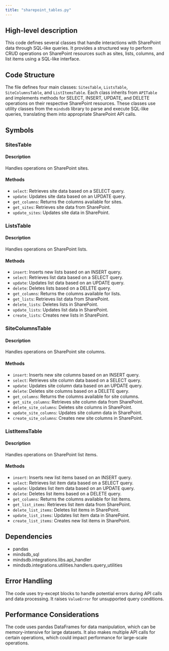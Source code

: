 ```yaml
---
title: "sharepoint_tables.py"
---
```


## High-level description
This code defines several classes that handle interactions with SharePoint data through SQL-like queries. It provides a structured way to perform CRUD operations on SharePoint resources such as sites, lists, columns, and list items using a SQL-like interface.

## Code Structure
The file defines four main classes: `SitesTable`, `ListsTable`, `SiteColumnsTable`, and `ListItemsTable`. Each class inherits from `APITable` and implements methods for SELECT, INSERT, UPDATE, and DELETE operations on their respective SharePoint resources. These classes use utility classes from the `mindsdb` library to parse and execute SQL-like queries, translating them into appropriate SharePoint API calls.

## Symbols

### SitesTable
#### Description
Handles operations on SharePoint sites.

#### Methods
- `select`: Retrieves site data based on a SELECT query.
- `update`: Updates site data based on an UPDATE query.
- `get_columns`: Returns the columns available for sites.
- `get_sites`: Retrieves site data from SharePoint.
- `update_sites`: Updates site data in SharePoint.

### ListsTable
#### Description
Handles operations on SharePoint lists.

#### Methods
- `insert`: Inserts new lists based on an INSERT query.
- `select`: Retrieves list data based on a SELECT query.
- `update`: Updates list data based on an UPDATE query.
- `delete`: Deletes lists based on a DELETE query.
- `get_columns`: Returns the columns available for lists.
- `get_lists`: Retrieves list data from SharePoint.
- `delete_lists`: Deletes lists in SharePoint.
- `update_lists`: Updates list data in SharePoint.
- `create_lists`: Creates new lists in SharePoint.

### SiteColumnsTable
#### Description
Handles operations on SharePoint site columns.

#### Methods
- `insert`: Inserts new site columns based on an INSERT query.
- `select`: Retrieves site column data based on a SELECT query.
- `update`: Updates site column data based on an UPDATE query.
- `delete`: Deletes site columns based on a DELETE query.
- `get_columns`: Returns the columns available for site columns.
- `get_site_columns`: Retrieves site column data from SharePoint.
- `delete_site_columns`: Deletes site columns in SharePoint.
- `update_site_columns`: Updates site column data in SharePoint.
- `create_site_columns`: Creates new site columns in SharePoint.

### ListItemsTable
#### Description
Handles operations on SharePoint list items.

#### Methods
- `insert`: Inserts new list items based on an INSERT query.
- `select`: Retrieves list item data based on a SELECT query.
- `update`: Updates list item data based on an UPDATE query.
- `delete`: Deletes list items based on a DELETE query.
- `get_columns`: Returns the columns available for list items.
- `get_list_items`: Retrieves list item data from SharePoint.
- `delete_list_items`: Deletes list items in SharePoint.
- `update_list_items`: Updates list item data in SharePoint.
- `create_list_items`: Creates new list items in SharePoint.

## Dependencies
- pandas
- mindsdb_sql
- mindsdb.integrations.libs.api_handler
- mindsdb.integrations.utilities.handlers.query_utilities

## Error Handling
The code uses try-except blocks to handle potential errors during API calls and data processing. It raises `ValueError` for unsupported query conditions.

## Performance Considerations
The code uses pandas DataFrames for data manipulation, which can be memory-intensive for large datasets. It also makes multiple API calls for certain operations, which could impact performance for large-scale operations.